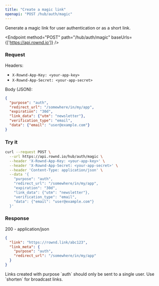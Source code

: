 ```yaml
---
title: "Create a magic link"
openapi: "POST /hub/auth/magic"
---
```


Generate a magic link for user authentication or as a short link.

<Endpoint method="POST" path="/hub/auth/magic" baseUrls={['https://api.rownd.io']} />

### Request

Headers:

- `X-Rownd-App-Key: <your-app-key>`
- `X-Rownd-App-Secret: <your-app-secret>`

Body (JSON):

```json
{
  "purpose": "auth",
  "redirect_url": "/somewhere/in/my/app",
  "expiration": "30d",
  "link_data": {"utm": "newsletter"},
  "verification_type": "email",
  "data": {"email": "user@example.com"}
}
```

### Try it

```bash title="cURL"
curl --request POST \
  --url https://api.rownd.io/hub/auth/magic \
  --header 'X-Rownd-App-Key: <your-app-key>' \
  --header 'X-Rownd-App-Secret: <your-app-secret>' \
  --header 'Content-Type: application/json' \
  --data '{
    "purpose": "auth",
    "redirect_url": "/somewhere/in/my/app",
    "expiration": "30d",
    "link_data": {"utm": "newsletter"},
    "verification_type": "email",
    "data": {"email": "user@example.com"}
  }'
```

### Response

200 - application/json

```json title="200 OK"
{
  "link": "https://rownd.link/abc123",
  "link_meta": {
    "purpose": "auth",
    "redirect_url": "/somewhere/in/my/app"
  }
}
```

<Info>
Links created with purpose `auth` should only be sent to a single user. Use `shorten` for broadcast links.
</Info>
